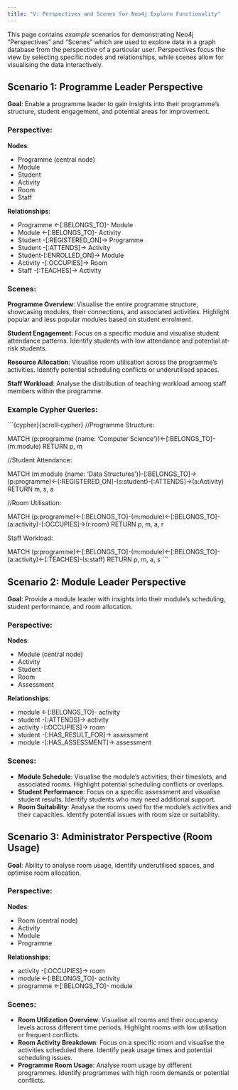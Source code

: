 ```yaml
---
title: "V: Perspectives and Scenes for Neo4j Explore Functionality"
---
```


This page contains *example* scenarios for demonstrating Neo4j "Perspectives" and "Scenes" which are used to explore data in a graph database from the perspective of a particular user.  Perspectives focus the view by selecting specific nodes and relationships, while scenes allow for visualising the data interactively.


## Scenario 1: Programme Leader Perspective

**Goal**: Enable a programme leader to gain insights into their programme's structure, student engagement, and potential areas for improvement.

### Perspective:

**Nodes**:

* Programme (central node)
* Module
* Student
* Activity
* Room
* Staff

**Relationships**:

* Programme <-[:BELONGS_TO]- Module
* Module <-[:BELONGS_TO]- Activity
* Student -[:REGISTERED_ON]-> Programme
* Student -[:ATTENDS]-> Activity
* Student-[:ENROLLED_ON]-> Module
* Activity -[:OCCUPIES]-> Room
* Staff -[:TEACHES]-> Activity

### Scenes:

**Programme Overview**: Visualise the entire programme structure, showcasing modules, their connections, and associated activities. Highlight popular and less popular modules based on student enrolment.

**Student Engagement**: Focus on a specific module and visualise student attendance patterns. Identify students with low attendance and potential at-risk students.

**Resource Allocation**: Visualise room utilisation across the programme's activities. Identify potential scheduling conflicts or underutilised spaces.

**Staff Workload**: Analyse the distribution of teaching workload among staff members within the programme.


### Example Cypher Queries:

```{cypher}{scroll-cypher}
//Programme Structure:

MATCH (p:programme {name: 'Computer Science'})<-[:BELONGS_TO]-(m:module)
RETURN p, m


//Student Attendance:

MATCH (m:module {name: 'Data Structures'})-[:BELONGS_TO]->(p:programme)<-[:REGISTERED_ON]-(s:student)-[:ATTENDS]->(a:Activity)
RETURN m, s, a


//Room Utilisation:

MATCH (p:programme)<-[:BELONGS_TO]-(m:module)<-[:BELONGS_TO]-(a:activity)-[:OCCUPIES]->(r:room)
RETURN p, m, a, r

Staff Workload:

MATCH (p:programme)<-[:BELONGS_TO]-(m:module)<-[:BELONGS_TO]-(a:activity)<-[:TEACHES]-(s:staff)
RETURN p, m, a, s
```

## Scenario 2: Module Leader Perspective

**Goal**: Provide a module leader with insights into their module's scheduling, student performance, and room allocation.

### Perspective:

**Nodes**:

* Module (central node)
* Activity
* Student
* Room
* Assessment

**Relationships**:

* module <-[:BELONGS_TO]- activity
* student -[:ATTENDS]-> activity
* activity -[:OCCUPIES]-> room
* student -[:HAS_RESULT_FOR]-> assessment
* module -[:HAS_ASSESSMENT]-> assessment


### Scenes:

* **Module Schedule**: Visualise the module's activities, their timeslots, and associated rooms. Highlight potential scheduling conflicts or overlaps.
* **Student Performance**: Focus on a specific assessment and visualise student results. Identify students who may need additional support.
* **Room Suitability**: Analyse the rooms used for the module's activities and their capacities. Identify potential issues with room size or suitability.



## Scenario 3: Administrator Perspective (Room Usage)

**Goal**: Ability to analyse room usage, identify underutilised spaces, and optimise room allocation.

### Perspective:

**Nodes**:

* Room (central node)
* Activity
* Module
* Programme

**Relationships**:

* activity -[:OCCUPIES]-> room
* module <-[:BELONGS_TO]- activity
* programme <-[:BELONGS_TO]- module

### Scenes:

* **Room Utilization Overview**: Visualise all rooms and their occupancy levels across different time periods. Highlight rooms with low utilisation or frequent conflicts.
* **Room Activity Breakdown**: Focus on a specific room and visualise the activities scheduled there. Identify peak usage times and potential scheduling issues.
* **Programme Room Usage**: Analyse room usage by different programmes. Identify programmes with high room demands or potential conflicts.


